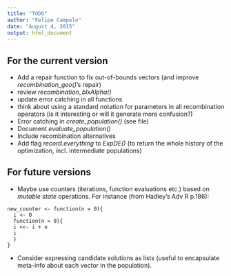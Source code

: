 ```yaml
---
title: "TODO"
author: "Felipe Campelo"
date: "August 4, 2015"
output: html_document
---
```


## For the current version
- Add a repair function to fix out-of-bounds vectors (and improve 
    *recombination_geo()*'s repair)
- review *recombination_blxAlpha()*
- update error catching in all functions
- think about using a standard notation for parameters in all recombination 
    operators (is it interesting or will it generate more confusion?)
- Error catching in *create_population()* (see file)
- Document *evaluate_population()*
- Include recombination alternatives
- Add flag _record.everything_ to _ExpDE()_ (to return the whole history of the 
optimization, incl. intermediate populations)


## For future versions
- Maybe use counters (iterations, function evaluations etc.) based on 
_mutable state_ operations. For instance (from Hadley's Adv R p.186):

```
new_counter <- function(n = 0){
  i <- 0
  function(n = 0){
  i <<- i + n
  i
  }
}
```

- Consider expressing candidate solutions as lists (useful to encapsulate 
meta-info about each vector in the population).
